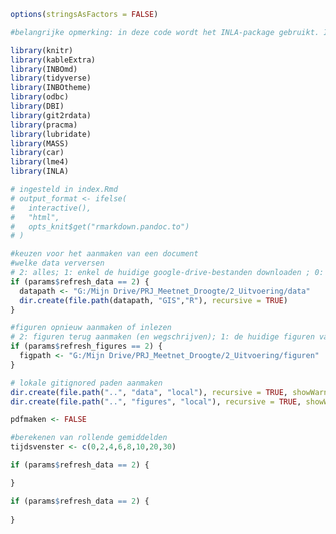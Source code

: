 <!-- #setup -->
```r
options(stringsAsFactors = FALSE)

#belangrijke opmerking: in deze code wordt het INLA-package gebruikt. INLA draait werkt alleen met de 64-bit versie van R

library(knitr)
library(kableExtra)
library(INBOmd)
library(tidyverse)
library(INBOtheme)
library(odbc)
library(DBI)
library(git2rdata)
library(pracma)
library(lubridate)
library(MASS)
library(car)
library(lme4)
library(INLA)

# ingesteld in index.Rmd
# output_format <- ifelse(
#   interactive(),
#   "html",
#   opts_knit$get("rmarkdown.pandoc.to")
# )

#keuzen voor het aanmaken van een document
#welke data verversen
# 2: alles; 1: enkel de huidige google-drive-bestanden downloaden ; 0: enkel met lokale data
if (params$refresh_data == 2) {
  datapath <- "G:/Mijn Drive/PRJ_Meetnet_Droogte/2_Uitvoering/data"
  dir.create(file.path(datapath, "GIS","R"), recursive = TRUE)
}

#figuren opnieuw aanmaken of inlezen
# 2: figuren terug aanmaken (en wegschrijven); 1: de huidige figuren van google-drive downloaden, 0: alleen lokale figuren inlezen
if (params$refresh_figures == 2) {
  figpath <- "G:/Mijn Drive/PRJ_Meetnet_Droogte/2_Uitvoering/figuren"
}

# lokale gitignored paden aanmaken
dir.create(file.path("..", "data", "local"), recursive = TRUE, showWarnings = FALSE)
dir.create(file.path("..", "figures", "local"), recursive = TRUE, showWarnings = FALSE)

pdfmaken <- FALSE

```

```r
#berekenen van rollende gemiddelden
tijdsvenster <- c(0,2,4,6,8,10,20,30)

```

```r
if (params$refresh_data == 2) {

}
```

```r
if (params$refresh_data == 2) {
  
}
```

